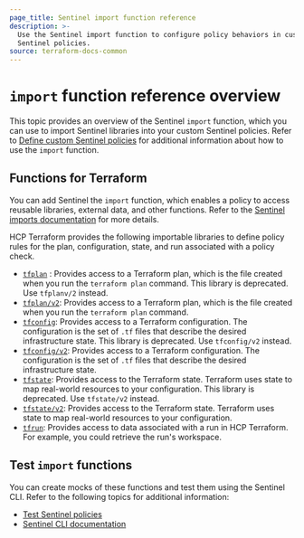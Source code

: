 ```yaml
---
page_title: Sentinel import function reference
description: >-
  Use the Sentinel import function to configure policy behaviors in custom
  Sentinel policies.
source: terraform-docs-common
---
```


# `import` function reference overview

This topic provides an overview of the Sentinel `import` function, which you can use to import Sentinel libraries into your custom Sentinel policies. Refer to [Define custom Sentinel policies](/terraform/enterprise/policy-enforcement/define-policies/custom-sentinel) for additional information about how to use the `import` function.

## Functions for Terraform

You can add Sentinel the `import` function, which enables a policy to access reusable libraries, external data, and other functions. Refer to the [Sentinel imports documentation](/sentinel/docs/language/imports) for more details.

HCP Terraform provides the following importable libraries to define policy rules for the plan, configuration, state, and run associated with a policy check.

-   [`tfplan`](/terraform/enterprise/policy-enforcement/import-reference/tfplan) : Provides access to a Terraform plan, which is the file created when you run the `terraform plan` command. This library is deprecated. Use `tfplanv/2` instead.
-   [`tfplan/v2`](/terraform/enterprise/policy-enforcement/import-reference/tfplan-v2): Provides access to a Terraform plan, which is the file created when you run the `terraform plan` command. 
-   [`tfconfig`](/terraform/enterprise/policy-enforcement/import-reference/tfconfig): Provides access to a Terraform configuration. The configuration is the set of `.tf` files that describe the desired infrastructure state. This library is deprecated. Use `tfconfig/v2` instead.
-   [`tfconfig/v2`](/terraform/enterprise/policy-enforcement/import-reference/tfconfig-v2): Provides access to a Terraform configuration. The configuration is the set of `.tf` files that describe the desired infrastructure state.
-   [`tfstate`](/terraform/enterprise/policy-enforcement/import-reference/tfstate): Provides access to the Terraform state. Terraform uses state to map real-world resources to your configuration. This library is deprecated. Use `tfstate/v2` instead.
-   [`tfstate/v2`](/terraform/enterprise/policy-enforcement/import-reference/tfstate-v2): Provides access to the Terraform state. Terraform uses state to map real-world resources to your configuration. 
-   [`tfrun`](/terraform/enterprise/policy-enforcement/import-reference/tfrun): Provides access to data associated with a run in HCP Terraform. For example, you could retrieve the run's workspace.

## Test `import` functions

You can create mocks of these functions and test them using the Sentinel CLI. Refer to the following topics for additional information:

-   [Test Sentinel policies](/terraform/enterprise/policy-enforcement/test-sentinel)
-   [Sentinel CLI documentation](/sentinel/docs/commands)
